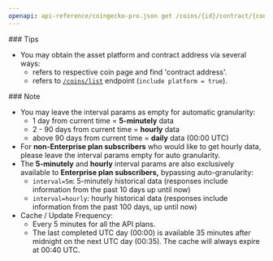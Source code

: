 ```yaml
---
openapi: api-reference/coingecko-pro.json get /coins/{id}/contract/{contract_address}/market_chart
---
```


<Tip>
  ### Tips

  - You may obtain the asset platform and contract address via several ways:
    - refers to respective coin page and find 'contract address'.
    - refers to [`/coins/list`](<https://docs.coingecko.com/reference/coins-list>) endpoint (`include platform = true`).
</Tip>

<Note>
  ### Note

  - You may leave the interval params as empty for automatic granularity:
    - 1 day from current time = **5-minutely** data
    - 2 - 90 days from current time = **hourly** data
    - above 90 days from current time = **daily** data (00:00 UTC)
  - For **non-Enterprise plan subscribers** who would like to get hourly data, please leave the interval params empty for auto granularity.
  - The **5-minutely** and **hourly** interval params are also exclusively available to **Enterprise plan subscribers,** bypassing auto-granularity:
    - `interval=5m`: 5-minutely historical data (responses include information from the past 10 days up until now)
    - `interval=hourly`: hourly historical data (responses include information from the past 100 days, up until now)
  - Cache / Update Frequency:  
    - Every 5 minutes for all the API plans.
    - The last completed UTC day (00:00) is available 35 minutes after midnight on the next UTC day (00:35). The cache will always expire at 00:40 UTC.
</Note>